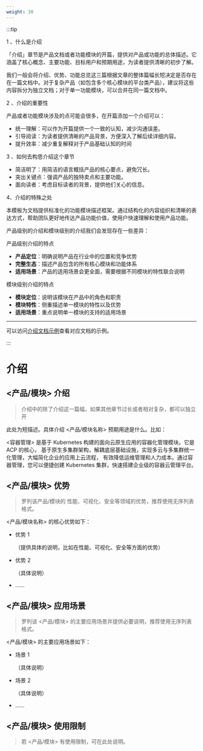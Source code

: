 ```yaml
---
weight: 30
---
```


:::tip

1 、什么是介绍

「介绍」章节是产品文档或者功能模块的开篇，提供对产品或功能的总体描述。它涵盖了核心概念、主要功能、目标用户和预期用途，为读者提供清晰的初步了解。

我们一般会将介绍、优势、功能总览这三篇根据文章的整体篇幅长短决定是否存在在一篇文档中。对于复杂产品（如包含多个核心模块的平台类产品），建议将这些内容拆分为独立文档；对于单一功能模块，可以合并在同一篇文档中。

2 、介绍的重要性

产品或者功能模块涉及的点可能会很多，在开篇添加一个介绍可以：

- 统一理解：可以作为开篇提供一个一致的认知，减少沟通误差。
- 引导阅读：为读者提供清晰的产品背景，方便深入了解后续详细内容。
- 提升效率：减少重复解释对于产品基础认知的时间

3 、如何去构思介绍这个章节

- 简洁明了：用简洁的语言概括产品的核心要点，避免冗长。
- 突出关键点：强调产品的独特卖点和主要功能。
- 面向读者：考虑目标读者的背景，提供他们关心的信息。

4、介绍的特殊之处

本模板为文档提供标准化的功能模块描述框架。通过结构化的内容组织和清晰的表达方式，帮助团队更好地传达产品功能价值，使用户快速理解和使用产品功能。

产品级别的介绍和模块级别的介绍我们会发现存在一些差异：

产品级别介绍的特点

- **产品定位**：明确说明产品在行业中的位置和竞争优势
- **完整生态**：描述产品包含的所有核心模块和功能体系
- **适用场景**：产品的适用场景会更全面，需要根据不同模块的特性联合说明

模块级别介绍的特点

- **模块定位**：说明该模块在产品中的角色和职责
- **模块特性**：侧重描述单一模块的特性以及优势
- **适用场景**：重点说明单一模块的支持的适用场景

---

可以访问[介绍文档示例](https://product-doc-guide.alauda.cn/template/intro/example.html)查看对应文档的示例。

:::

# 介绍

## \<产品/模块\> 介绍

> 介绍中的除了介绍这一篇幅，如果其他章节过长或者相对复杂，都可以独立开

此处为短描述。具体介绍 \<产品/模块名称\> 预期用途是什么。比如：

\<容器管理\> 是基于 Kubernetes 构建的面向云原生应用的容器化管理模块。它是 ACP 的核心， 基于原生多集群架构，解耦底层基础设施，实现多云与多集群统一化管理，大幅简化企业的应用上云流程， 有效降低运维管理和人力成本。通过容器管理，您可以便捷创建 Kubernetes 集群，快速搭建企业级的容器云管理平台。

## \<产品/模块> 优势

> 罗列该产品/模块的 性能、可视化、安全等领域的优势，推荐使用无序列表格式。

\<产品/模块名称\> 的核心优势如下：

- 优势 1

  （提供具体的说明，比如在性能、可视化、安全等方面的优势）

- 优势 2

  （具体说明）

- ......

## \<产品/模块\> 应用场景

> 罗列该 \<产品/模块\> 的主要应用场景并提供必要说明，推荐使用无序列表格式。

\<产品/模块\> 的主要应用场景如下：

- 场景 1

  （具体说明）

- 场景 2

  （具体说明）

- ......

## \<产品/模块\> 使用限制

> 若 \<产品/模块\> 有使用限制，可在此处说明。
